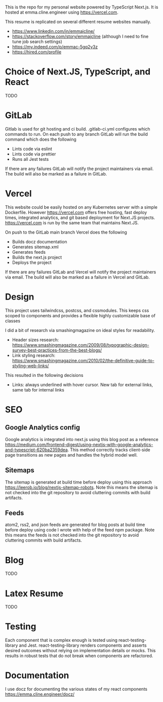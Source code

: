 This is the repo for my personal website powered by TypeScript Next.js. It is hosted at emma.cline.engineer using https://vercel.com.

This resume is replicated on several different resume websites manually.

- https://www.linkedin.com/in/emmajcline/
- https://stackoverflow.com/story/emmajcline (although I need to fine tune job search settings)
- https://my.indeed.com/p/emmac-5gq2y3z
- https://hired.com/profile

# Choice of Next.JS, TypeScript, and React

TODO

# GitLab

Gitlab is used for git hosting and ci build. .gitlab-ci.yml configures which commands to run. On each push to any branch GitLab will run the build command which does the following

- Lints code via eslint
- Lints code via prettier
- Runs all Jest tests

If there are any failures GitLab will notify the project maintainers via email. The build will also be marked as a failure in GitLab.

# Vercel

This website could be easily hosted on any Kubernetes server with a simple Dockerfile. However https://vercel.com offers free hosting, fast deploy times, integrated analytics, and git based deployment for Next.JS projects. https://vercel.com is run by the same team that maintains Next.JS.

On push to the GitLab main branch Vercel does the following

- Builds docz documentation
- Generates sitemap.xml
- Generates feeds
- Builds the next.js project
- Deploys the project

If there are any failures GitLab and Vercel will notify the project maintainers via email. The build will also be marked as a failure in Vercel and GitLab.

# Design

This project uses tailwindcss, postcss, and cssmodules. This keeps css scoped to components and provides a flexible highly customizable base of classes

I did a bit of research via smashingmagazine on ideal styles for readability.

- Header sizes research: https://www.smashingmagazine.com/2009/08/typographic-design-survey-best-practices-from-the-best-blogs/
- Link styling research: https://www.smashingmagazine.com/2010/02/the-definitive-guide-to-styling-web-links/

This resulted in the following decisions

- Links: always underlined with hover cursor. New tab for external links, same tab for internal links

# SEO

## Google Analytics config

Google analytics is integrated into next.js using this blog post as a reference https://medium.com/frontend-digest/using-nextjs-with-google-analytics-and-typescript-620ba2359dea. This method correctly tracks client-side page transitions as new pages and handles the hybrid model well.

## Sitemaps

The sitemap is generated at build time before deploy using this approach https://leerob.io/blog/nextjs-sitemap-robots. Note this means the sitemap is not checked into the git repository to avoid cluttering commits with build artifacts.

## Feeds

atom2, rss2, and json feeds are generated for blog posts at build time before deploy using code I wrote with help of the feed npm package. Note this means the feeds is not checked into the git repository to avoid cluttering commits with build artifacts.

# Blog

TODO

# Latex Resume

TODO

# Testing

Each component that is complex enough is tested using react-testing-library and Jest. react-testing-library renders components and asserts desired outcomes without relying on implementation details or mocks. This results in robust tests that do not break when components are refactored.

# Documentation

I use docz for documenting the various states of my react components https://emma.cline.engineer/docz/
